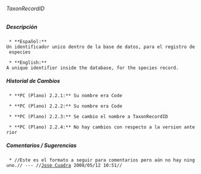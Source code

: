 ====== TaxonRecordID ======

===== Descripción =====
  * **Español:**
 Un identificador unico dentro de la base de datos, para el registro de especies

  * **English:**
 A unique identifier inside the database, for the species record.


===== Historial de Cambios =====
  * **PC (Plano) 2.2.1:** Su nombre era Code

  * **PC (Plano) 2.2.2:** Su nombre era Code

  * **PC (Plano) 2.2.3:** Se cambio el nombre a TaxonRecordID

  * **PC (Plano) 2.2.4:** No hay cambios con respecto a la version anterior


===== Comentarios / Sugerencias =====

  * //Este es el formato a seguir para comentarios pero aún no hay ninguno.// --- //[[jcuadra@inbio.ac.cr|Jose Cuadra]] 2008/05/12 10:51//

